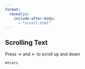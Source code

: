 ```yaml
---
format:
  revealjs:
    include-after-body:
      - "scroll.html"
---
```


## Scrolling Text

Press → and ← to scroll up and down

```r
mtcars
```

:::: {.fragment .scroll}
:::